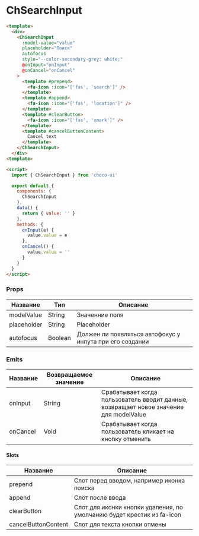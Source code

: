 
<Meta title="ChSearchInput/README" component/>

# ChSearchInput

```html
<template>
  <div>
    <ChSearchInput 
      :model-value="value" 
      placeholder="Поиск"
      autofocus
      style="--color-secondary-grey: white;" 
      @onInput="onInput"
      @onCancel="onCancel"
    >
      <template #prepend>
        <fa-icon :icon="['fas', 'search']" />
      </template>
      <template #append>
        <fa-icon :icon="['fas', 'location']" />
      </template>
      <template #clearButton>
        <fa-icon :icon="['fas', 'xmark']" />
      </template>
      <template #cancelButtonContent>
        Cancel text
      </template>
    </ChSearchInput>
  </div>
<template>

<script>
  import { ChSearchInput } from 'choco-ui'

  export default {
    components: {
      ChSearchInput
    },
    data() {
      return { value: '' }
    },
    methods: {
      onInput(e) {
        value.value = e
      },
      onCancel() {
        value.value = ''
      }
    }
  }
</script>
```

### Props
| Название      | Тип                  | Описание                                                     |
|---------------|----------------------|--------------------------------------------------------------|
| modelValue    | String               | Значенние поля                                               |
| placeholder   | String               | Placeholder                                                  |
| autofocus     | Boolean              | Должен ли появляться автофокус у инпута при его создании     |

### Emits

| Название      | Возвращаемое значение | Описание                                                                                   |
|---------------|-----------------------|--------------------------------------------------------------------------------------------|
| onInput       | String                | Срабатывает когда пользователь вводит данные, возвращает новое значение для modelValue     |
| onCancel      | Void                  | Срабатывает когда пользователь кликает на кнопку отменить                                  |


#### Slots

| Название            | Описание                                                                |
|---------------------|-------------------------------------------------------------------------|
| prepend             | Слот перед вводом, например иконка поиска                               |
| append              | Слот после ввода                                                        |
| clearButton         | Слот для иконки кнопки удаления, по умолчанию будет крестик из fa-icon  |
| cancelButtonContent | Слот для текста кнопки отмены                                           |




